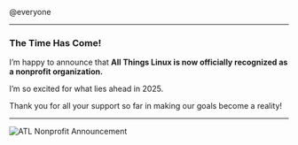 @everyone  

---

### **The Time Has Come!**  

I’m happy to announce that **All Things Linux is now officially recognized as a nonprofit organization.**  

I’m so excited for what lies ahead in 2025.  

Thank you for all your support so far in making our goals become a reality!  

---

![ATL Nonprofit Announcement](https://i.imgur.com/NwWhdit.jpeg)
